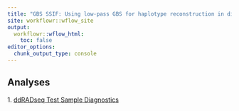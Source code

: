 ```yaml
---
title: "GBS SSIF: Using low-pass GBS for haplotype reconstruction in diverse mouse populations"
site: workflowr::wflow_site
output:
  workflowr::wflow_html:
    toc: false
editor_options:
  chunk_output_type: console
---
```


## Analyses

1\. [ddRADseq Test Sample Diagnostics](HR_from_stitch.html)
